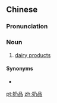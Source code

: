 ==Chinese==
{{zh-forms}}

===Pronunciation===
{{zh-pron
|m=nǎipǐn
|cat=n
}}

===Noun===
{{zh-noun}}

# [[dairy product]]s

====Synonyms====
* {{zh-l|乳製品}}

[[pt:奶品]]
[[zh:奶品]]